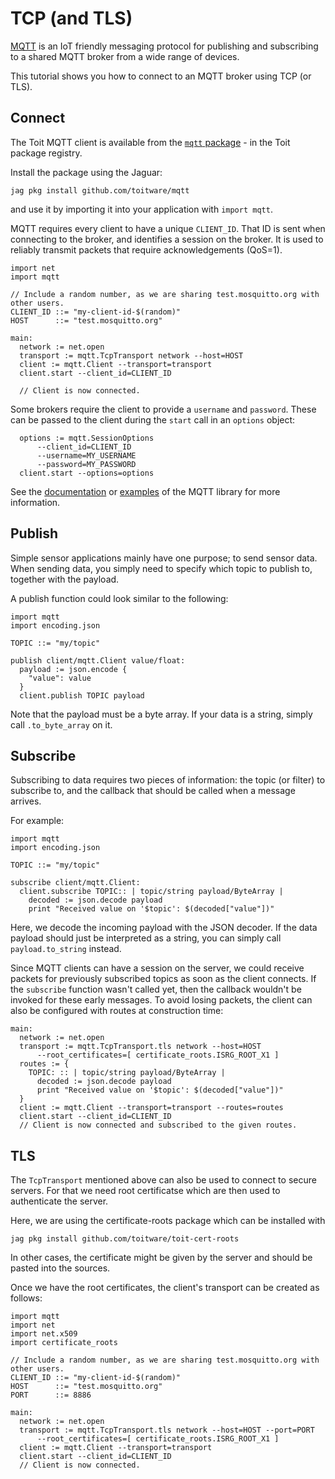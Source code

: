 # TCP (and TLS)

[MQTT](https://mqtt.org/) is an IoT friendly messaging protocol for publishing and subscribing to a shared MQTT broker from a wide range of devices.

This tutorial shows you how to connect to an MQTT broker using TCP (or TLS).

## Connect

The Toit MQTT client is available from the [`mqtt` package](https://pkg.toit.io/package/github.com%2Ftoitware%2Fmqtt) - in the Toit package registry.

Install the package using the Jaguar:

```shell
jag pkg install github.com/toitware/mqtt
```

and use it by importing it into your application with `import mqtt`.

MQTT requires every client to have a unique `CLIENT_ID`. That ID is sent when connecting to the broker, and identifies a session on the broker.
It is used to reliably transmit packets that require acknowledgements (QoS=1).

```toit
import net
import mqtt

// Include a random number, as we are sharing test.mosquitto.org with other users.
CLIENT_ID ::= "my-client-id-$(random)"
HOST      ::= "test.mosquitto.org"

main:
  network := net.open
  transport := mqtt.TcpTransport network --host=HOST
  client := mqtt.Client --transport=transport
  client.start --client_id=CLIENT_ID

  // Client is now connected.
```

Some brokers require the client to provide a `username` and `password`. These can be passed to the client during the
`start` call in an `options` object:

```
  options := mqtt.SessionOptions
      --client_id=CLIENT_ID
      --username=MY_USERNAME
      --password=MY_PASSWORD
  client.start --options=options
```
See the [documentation](https://pkg.toit.io/github.com/toitware/mqtt@2.0.1/docs/mqtt/library-summary) or
[examples](https://github.com/toitware/mqtt/tree/main/examples) of the MQTT library for more information.

## Publish

Simple sensor applications mainly have one purpose; to send sensor data. When sending data, you simply need to specify which topic to publish to, together with the payload.

A publish function could look similar to the following:

```toit
import mqtt
import encoding.json

TOPIC ::= "my/topic"

publish client/mqtt.Client value/float:
  payload := json.encode {
    "value": value
  }
  client.publish TOPIC payload

```

Note that the payload must be a byte array. If your data is a string, simply call `.to_byte_array` on it.

## Subscribe

Subscribing to data requires two pieces of information: the topic (or filter) to subscribe to, and the callback that should be called
when a message arrives.

For example:
```toit
import mqtt
import encoding.json

TOPIC ::= "my/topic"

subscribe client/mqtt.Client:
  client.subscribe TOPIC:: | topic/string payload/ByteArray |
    decoded := json.decode payload
    print "Received value on '$topic': $(decoded["value"])"
```

Here, we decode the incoming payload with the JSON decoder. If the data payload should just be interpreted as a
string, you can simply call `payload.to_string` instead.

Since MQTT clients can have a session on the server, we could receive packets for previously subscribed topics
as soon as the client connects. If the `subscribe` function wasn't called yet, then the callback wouldn't be
invoked for these early messages. To avoid losing packets, the client can also be configured with routes at
construction time:

```
main:
  network := net.open
  transport := mqtt.TcpTransport.tls network --host=HOST
      --root_certificates=[ certificate_roots.ISRG_ROOT_X1 ]
  routes := {
    TOPIC: :: | topic/string payload/ByteArray |
      decoded := json.decode payload
      print "Received value on '$topic': $(decoded["value"])"
  }
  client := mqtt.Client --transport=transport --routes=routes
  client.start --client_id=CLIENT_ID
  // Client is now connected and subscribed to the given routes.
```

## TLS

The `TcpTransport` mentioned above can also be used to connect to secure servers. For
that we need root certificatse which are then used to authenticate the server.

Here, we are using the certificate-roots package which can be installed with

``` shell
jag pkg install github.com/toitware/toit-cert-roots
```

In other cases, the certificate might be given by the server and should be pasted into
the sources.

Once we have the root certificates, the client's transport can be created as follows:

```toit
import mqtt
import net
import net.x509
import certificate_roots

// Include a random number, as we are sharing test.mosquitto.org with other users.
CLIENT_ID ::= "my-client-id-$(random)"
HOST      ::= "test.mosquitto.org"
PORT      ::= 8886

main:
  network := net.open
  transport := mqtt.TcpTransport.tls network --host=HOST --port=PORT
      --root_certificates=[ certificate_roots.ISRG_ROOT_X1 ]
  client := mqtt.Client --transport=transport
  client.start --client_id=CLIENT_ID
  // Client is now connected.
```
